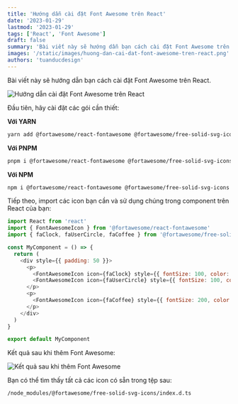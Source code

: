 ```yaml
---
title: 'Hướng dẫn cài đặt Font Awesome trên React'
date: '2023-01-29'
lastmod: '2023-01-29'
tags: ['React', 'Font Awesome']
draft: false
summary: 'Bài viết này sẽ hướng dẫn bạn cách cài đặt Font Awesome trên React'
images: '/static/images/huong-dan-cai-dat-font-awesome-tren-react.png'
authors: 'tuanducdesign'
---
```


Bài viết này sẽ hướng dẫn bạn cách cài đặt Font Awesome trên React.

![Hướng dẫn cài đặt Font Awesome trên React](/static/images/huong-dan-cai-dat-font-awesome-tren-react.png)

Đầu tiên, hãy cài đặt các gói cần thiết:

**Với YARN**

```bash
yarn add @fortawesome/react-fontawesome @fortawesome/free-solid-svg-icons @fortawesome/fontawesome-svg-core
```

**Với PNPM**

```bash
pnpm i @fortawesome/react-fontawesome @fortawesome/free-solid-svg-icons @fortawesome/fontawesome-svg-core
```

**Với NPM**

```bash
npm i @fortawesome/react-fontawesome @fortawesome/free-solid-svg-icons @fortawesome/fontawesome-svg-core
```

Tiếp theo, import các icon bạn cần và sử dụng chúng trong component trên React của bạn:

```js
import React from 'react'
import { FontAwesomeIcon } from '@fortawesome/react-fontawesome'
import { faClock, faUserCircle, faCoffee } from '@fortawesome/free-solid-svg-icons'

const MyComponent = () => {
  return (
    <div style={{ padding: 50 }}>
      <p>
        <FontAwesomeIcon icon={faClock} style={{ fontSize: 100, color: 'blue', marginRight: 30 }} />
        <FontAwesomeIcon icon={faUserCircle} style={{ fontSize: 100, color: 'orange' }} />
      </p>
      <p>
        <FontAwesomeIcon icon={faCoffee} style={{ fontSize: 200, color: 'brown' }} />
      </p>
    </div>
  )
}

export default MyComponent
```

Kết quả sau khi thêm Font Awesome:

![Kết quả sau khi thêm Font Awesome](/static/images/ket-qua-sau-khi-them-font-awesome.jpg)

Bạn có thể tìm thấy tất cả các icon có sẵn trong tệp sau:

`/node_modules/@fortawesome/free-solid-svg-icons/index.d.ts`
